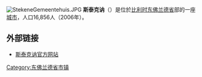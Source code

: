 {{Unreferenced|time=2018-08-13T05:01:44+00:00}}
[[File:StekeneGemeentehuis.JPG|thumb]]
'''斯泰克讷'''（{{lang-nl|Stekene}}）是位於[[比利时|比利时]][[东佛兰德省|东佛兰德省]]部的一座[[城市|城市]]，人口16,856人（2006年）。

== 外部链接 ==
*[http://www.stekene.be/ 斯泰克讷官方网站] {{Wayback|url=http://www.stekene.be/ |date=20210116024536 }}

{{东佛兰德省市区}}

{{DEFAULTSORT:Stekene}}
{{Belgium-geo-stub}}

[[Category:东佛兰德省市镇|Category:东佛兰德省市镇]]